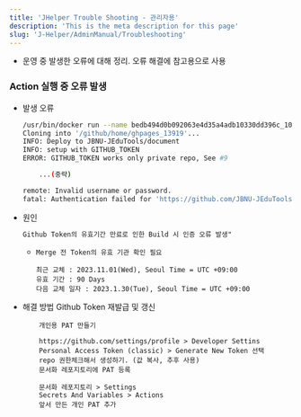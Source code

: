 ```yaml
---
title: 'JHelper Trouble Shooting - 관리자용'
description: 'This is the meta description for this page'
slug: 'J-Helper/AdminManual/Troubleshooting'
--- 
```


- 운영 중 발생한 오류에 대해 정리. 오류 해결에 참고용으로 사용

### Action 실행 중 오류 발생
- 발생 오류
    ```bash
    /usr/bin/docker run --name bedb494d0b092063e4d35a4adb10330dd396c_1020e3 --label 5bedb4 --workdir /github/workspace --rm -e "GITHUB_TOKEN" -e "PUBLISH_BRANCH" -e "PUBLISH_DIR" -e "INPUT_EMPTYCOMMITS" -e "INPUT_KEEPFILES" -e "INPUT_FORCEORPHAN" -e "INPUT_USERNAME" -e "INPUT_USEREMAIL" -e "INPUT_COMMITMESSAGE" -e "INPUT_TAGNAME" -e "INPUT_TAGMESSAGE" -e "INPUT_TAGOVERWRITE" -e "HOME" -e "GITHUB_JOB" -e "GITHUB_REF" -e "GITHUB_SHA" -e "GITHUB_REPOSITORY" -e "GITHUB_REPOSITORY_OWNER" -e "GITHUB_REPOSITORY_OWNER_ID" -e "GITHUB_RUN_ID" -e "GITHUB_RUN_NUMBER" -e "GITHUB_RETENTION_DAYS" -e "GITHUB_RUN_ATTEMPT" -e "GITHUB_REPOSITORY_ID" -e "GITHUB_ACTOR_ID" -e "GITHUB_ACTOR" -e "GITHUB_TRIGGERING_ACTOR" -e "GITHUB_WORKFLOW" -e "GITHUB_HEAD_REF" -e "GITHUB_BASE_REF" -e "GITHUB_EVENT_NAME" -e "GITHUB_SERVER_URL" -e "GITHUB_API_URL" -e "GITHUB_GRAPHQL_URL" -e "GITHUB_REF_NAME" -e "GITHUB_REF_PROTECTED" -e "GITHUB_REF_TYPE" -e "GITHUB_WORKFLOW_REF" -e "GITHUB_WORKFLOW_SHA" -e "GITHUB_WORKSPACE" -e "GITHUB_ACTION" -e "GITHUB_EVENT_PATH" -e "GITHUB_ACTION_REPOSITORY" -e "GITHUB_ACTION_REF" -e "GITHUB_PATH" -e "GITHUB_ENV" -e "GITHUB_STEP_SUMMARY" -e "GITHUB_STATE" -e "GITHUB_OUTPUT" -e "RUNNER_OS" -e "RUNNER_ARCH" -e "RUNNER_NAME" -e "RUNNER_ENVIRONMENT" -e "RUNNER_TOOL_CACHE" -e "RUNNER_TEMP" -e "RUNNER_WORKSPACE" -e "ACTIONS_RUNTIME_URL" -e "ACTIONS_RUNTIME_TOKEN" -e "ACTIONS_CACHE_URL" -e GITHUB_ACTIONS=true -e CI=true -v "/var/run/docker.sock":"/var/run/docker.sock" -v "/home/runner/work/_temp/_github_home":"/github/home" -v "/home/runner/work/_temp/_github_workflow":"/github/workflow" -v "/home/runner/work/_temp/_runner_file_commands":"/github/file_commands" -v "/home/runner/work/document/document":"/github/workspace" 5bedb4:94d0b092063e4d35a4adb10330dd396c
    Cloning into '/github/home/ghpages_13919'...
    INFO: Deploy to JBNU-JEduTools/document
    INFO: setup with GITHUB_TOKEN
    ERROR: GITHUB_TOKEN works only private repo, See #9

        ...(중략)

    remote: Invalid username or password.
    fatal: Authentication failed for 'https://github.com/JBNU-JEduTools/document.git/'

    ```
- 원인
    ```md
    Github Token의 유효기간 만료로 인한 Build 시 인증 오류 발생"
    ```
    - `Merge 전 Token의 유효 기관 확인 필요`
        ```
        최근 교체 : 2023.11.01(Wed), Seoul Time = UTC +09:00
        유효 기간 : 90 Days
        다음 교체 일자 : 2023.1.30(Tue), Seoul Time = UTC +09:00
        ```

- 해결 방법
    Github Token 재발급 및 갱신
    ```
        개인용 PAT 만들기

        https://github.com/settings/profile > Developer Settins
        Personal Access Token (classic) > Generate New Token 선택
        repo 권한체크해서 생성하기. (값 복사, 추후 사용)
        문서화 레포지토리에 PAT 등록

        문서화 레포지토리 > Settings
        Secrets And Variables > Actions
        앞서 만든 개인 PAT 추가
    ``` 
